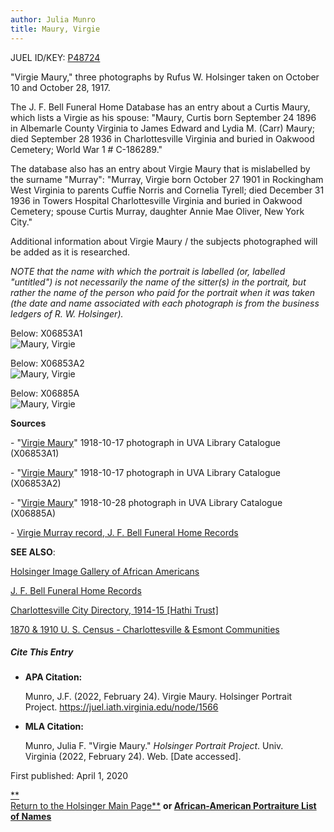 ```yaml
---
author: Julia Munro
title: Maury, Virgie
---
```

JUEL ID/KEY: [P48724](http://juel.iath.virginia.edu/public_person?person=48724 "P48724")

"Virgie Maury," three photographs by Rufus W. Holsinger taken on October 10 and October 28, 1917.

The J. F. Bell Funeral Home Database has an entry about a Curtis Maury, which lists a Virgie as his spouse: "Maury, Curtis born September 24 1896 in Albemarle County Virginia to James Edward and Lydia M. (Carr) Maury; died September 28 1936 in Charlottesville Virginia and buried in Oakwood Cemetery; World War 1 \# C-186289."

The database also has an entry about Virgie Maury that is mislabelled by the surname "Murray": "Murray, Virgie born October 27 1901 in Rockingham West Virginia to parents Cuffie Norris and Cornelia Tyrell; died December 31 1936 in Towers Hospital Charlottesville Virginia and buried in Oakwood Cemetery; spouse Curtis Murray, daughter Annie Mae Oliver, New York City."

Additional information about Virgie Maury / the subjects photographed will be added as it is researched.

_NOTE that the name with which the portrait is labelled (or, labelled "untitled") is not necessarily the name of the sitter(s) in the portrait, but rather the name of the person who paid for the portrait when it was taken (the date and name associated with each photograph is from the business ledgers of R. W. Holsinger)._

Below: X06853A1  
![Maury, Virgie](https://iiif.lib.virginia.edu/iiif/uva-lib:1049893/full/778,561/0/default.jpg "Maury, Virgie") 

Below: X06853A2  
![Maury, Virgie](https://iiif.lib.virginia.edu/iiif/uva-lib:1049894/full/1000,1337/0/default.jpg "Maury, Virgie")

Below: X06885A  
![Maury, Virgie](https://iiif.lib.virginia.edu/iiif/uva-lib:1049936/full/778,561/0/default.jpg "Maury, Virgie")

**Sources**

\- "[Virgie Maury](https://search.lib.virginia.edu/catalog/uva-lib:1049893#?c=0&m=0&s=0&cv=0&xywh=0%2C-81%2C4010%2C2973 "Maury, Virgie")" 1918-10-17 photograph in UVA Library Catalogue (X06853A1) 

\- "[Virgie Maury](https://search.lib.virginia.edu/catalog/uva-lib:1049894#?c=0&m=0&s=0&cv=0&xywh=-1593%2C-165%2C5997%2C4446 "Maury, Virgie")" 1918-10-17 photograph in UVA Library Catalogue (X06853A2) 

\- "[Virgie Maury](https://search.lib.virginia.edu/catalog/uva-lib:1049936#?c=0&m=0&s=0&cv=0&xywh=0%2C-54%2C3990%2C2958 "Maury, Virgie")" 1918-10-28 photograph in UVA Library Catalogue (X06885A) 

\- [Virgie Murray record, J. F. Bell Funeral Home Records](http://www2.vcdh.virginia.edu/afam/raceandplace/perl_scripts/search_funeral.cgi?start_page=0&f_name=&p_name=&last=&first=virgie&b_month=&b_day=&b_year-ops=%3C&b_year=&b_place=&d_month=&d_day=&d_year-ops=%3C&d_year=&d_place=&burial= "J. F. Bell Funeral Home Database") 

**SEE ALSO**:

[Holsinger Image Gallery of African Americans](http://rwholsingerphotos.org/images.php "Holsinger Image Gallery of African Americans")

[J. F. Bell Funeral Home Records](http://www2.vcdh.virginia.edu/afam/raceandplace/perl_scripts/funeral_search.html "J. F. Bell Funeral Home Database")

[Charlottesville City Directory, 1914-15 \[Hathi Trust\]](https://catalog.hathitrust.org/Record/101954103 "Charlottesville City Directory, 1914-15") 

[1870 & 1910 U. S. Census - Charlottesville & Esmont Communities](http://www2.vcdh.virginia.edu/afam/raceandplace/census/search_both.html "1870 & 1910 U. S. Census: Charlottesville and Esmont Communities")

##### **Cite This Entry**

*   **APA Citation:**
    
    Munro, J.F. (2022, February 24). Virgie Maury. Holsinger Portrait Project. https://juel.iath.virginia.edu/node/1566
    
*   **MLA Citation:**
    
    Munro, Julia F. "Virgie Maury." _Holsinger Portrait Project_. Univ. Virginia (2022, February 24). Web. \[Date accessed\].
    

  
First published: April 1, 2020     

[**  
Return to the Holsinger Main Page**](http://juel.iath.virginia.edu/node/980) **or [African-American Portraiture List of Names](http://juel.iath.virginia.edu/node/996)**